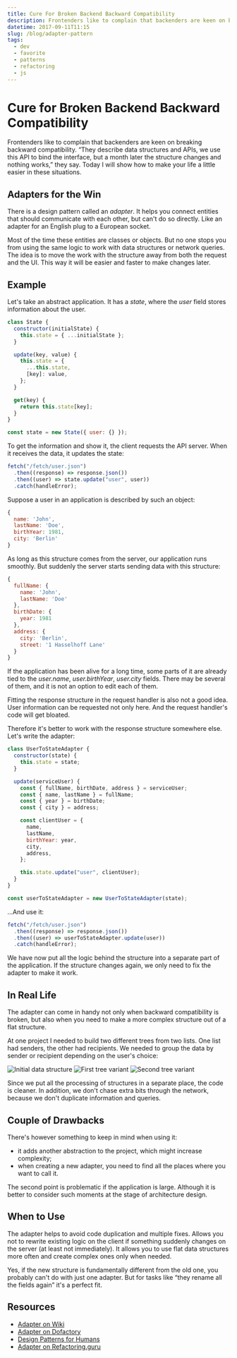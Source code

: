 ```yaml
---
title: Cure For Broken Backend Backward Compatibility
description: Frontenders like to complain that backenders are keen on breaking backward compatibility. “They describe data structures and APIs, we use this API to bind the interface, but a month later the structure changes and nothing works,” they say. Today I will show how to make your life a little easier in these situations.
datetime: 2017-09-11T11:15
slug: /blog/adapter-pattern
tags:
  - dev
  - favorite
  - patterns
  - refactoring
  - js
---
```


# Cure for Broken Backend Backward Compatibility

Frontenders like to complain that backenders are keen on breaking backward compatibility. “They describe data structures and APIs, we use this API to bind the interface, but a month later the structure changes and nothing works,” they say. Today I will show how to make your life a little easier in these situations.

## Adapters for the Win

There is a design pattern called an _adapter_. It helps you connect entities that should communicate with each other, but can't do so directly. Like an adapter for an English plug to a European socket.

Most of the time these entities are classes or objects. But no one stops you from using the same logic to work with data structures or network queries. The idea is to move the work with the structure away from both the request and the UI. This way it will be easier and faster to make changes later.

## Example

Let's take an abstract application. It has a _state_, where the _user_ field stores information about the user.

```js
class State {
  constructor(initialState) {
    this.state = { ...initialState };
  }

  update(key, value) {
    this.state = {
      ...this.state,
      [key]: value,
    };
  }

  get(key) {
    return this.state[key];
  }
}

const state = new State({ user: {} });
```

To get the information and show it, the client requests the API server. When it receives the data, it updates the state:

```js
fetch("/fetch/user.json")
  .then((response) => response.json())
  .then((user) => state.update("user", user))
  .catch(handleError);
```

Suppose a user in an application is described by such an object:

```js
{
  name: 'John',
  lastName: 'Doe',
  birthYear: 1981,
  city: 'Berlin'
}
```

As long as this structure comes from the server, our application runs smoothly. But suddenly the server starts sending data with this structure:

```js
{
  fullName: {
    name: 'John',
    lastName: 'Doe'
  },
  birthDate: {
    year: 1981
  },
  address: {
    city: 'Berlin',
    street: '1 Hasselhoff Lane'
  }
}
```

If the application has been alive for a long time, some parts of it are already tied to the _user.name_, _user.birthYear_, _user.city_ fields. There may be several of them, and it is not an option to edit each of them.

Fitting the response structure in the request handler is also not a good idea. User information can be requested not only here. And the request handler's code will get bloated.

Therefore it's better to work with the response structure somewhere else. Let's write the adapter:

```js
class UserToStateAdapter {
  constructor(state) {
    this.state = state;
  }

  update(serviceUser) {
    const { fullName, birthDate, address } = serviceUser;
    const { name, lastName } = fullName;
    const { year } = birthDate;
    const { city } = address;

    const clientUser = {
      name,
      lastName,
      birthYear: year,
      city,
      address,
    };

    this.state.update("user", clientUser);
  }
}

const userToStateAdapter = new UserToStateAdapter(state);
```

...And use it:

```js
fetch("/fetch/user.json")
  .then((response) => response.json())
  .then((user) => userToStateAdapter.update(user))
  .catch(handleError);
```

We have now put all the logic behind the structure into a separate part of the application. If the structure changes again, we only need to fix the adapter to make it work.

## In Real Life

The adapter can come in handy not only when backward compatibility is broken, but also when you need to make a more complex structure out of a flat structure.

At one project I needed to build two different trees from two lists. One list had senders, the other had recipients. We needed to group the data by sender or recipient depending on the user's choice:

![Initial data structure](/images/content/adapter-pattern/en/initial.svg)
![First tree variant](/images/content/adapter-pattern/en/option-1.svg)
![Second tree variant](/images/content/adapter-pattern/en/option-2.svg)

Since we put all the processing of structures in a separate place, the code is cleaner. In addition, we don't chase extra bits through the network, because we don't duplicate information and queries.

## Couple of Drawbacks

There's however something to keep in mind when using it:

- it adds another abstraction to the project, which might increase complexity;
- when creating a new adapter, you need to find all the places where you want to call it.

The second point is problematic if the application is large. Although it is better to consider such moments at the stage of architecture design.

## When to Use

The adapter helps to avoid code duplication and multiple fixes. Allows you not to rewrite existing logic on the client if something suddenly changes on the server (at least not immediately). It allows you to use flat data structures more often and create complex ones only when needed.

Yes, if the new structure is fundamentally different from the old one, you probably can't do with just one adapter. But for tasks like “they rename all the fields again” it's a perfect fit.

## Resources

- [Adapter on Wiki](https://en.wikipedia.org/wiki/Adapter_pattern)
- [Adapter on Dofactory](http://www.dofactory.com/javascript/adapter-design-pattern)
- [Design Patterns for Humans](https://github.com/kamranahmedse/design-patterns-for-humans#-adapter)
- [Adapter on Refactoring.guru](https://refactoring.guru/design-patterns/adapter)

